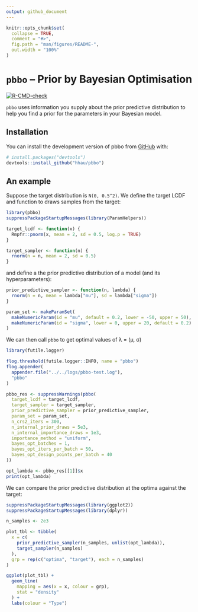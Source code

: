 ```yaml
---
output: github_document
---
```


<!-- README.md is generated from README.Rmd. Please edit that file -->

```r
knitr::opts_chunk$set(
  collapse = TRUE,
  comment = "#>",
  fig.path = "man/figures/README-",
  out.width = "100%"
)
```

# `pbbo` -- Prior by Bayesian Optimisation

<!-- badges: start -->
[![R-CMD-check](https://github.com/hhau/pbbo/workflows/R-CMD-check/badge.svg)](https://github.com/hhau/pbbo/actions)
<!-- badges: end -->

`pbbo` uses information you supply about the prior predictive distribution to help you find a prior for the parameters in your Bayesian model.

## Installation

You can install the development version of pbbo from [GitHub](https://github.com/hhau/pbbbo) with:

```r
# install.packages("devtools")
devtools::install_github("hhau/pbbo")
```

## An example

Suppose the target distribution is `N(0, 0.5^2)`.
We define the target LCDF and function to draws samples from the target:

```r
library(pbbo)
suppressPackageStartupMessages(library(ParamHelpers))

target_lcdf <- function(x) {
  Rmpfr::pnorm(x, mean = 2, sd = 0.5, log.p = TRUE)
}

target_sampler <- function(n) {
  rnorm(n = n, mean = 2, sd = 0.5)
}
```
and define a the prior predictive distribution of a model (and its hyperparameters):

```r
prior_predictive_sampler <- function(n, lambda) {
  rnorm(n = n, mean = lambda["mu"], sd = lambda["sigma"])
}

param_set <- makeParamSet(
  makeNumericParam(id = "mu", default = 0.2, lower = -50, upper = 50),
  makeNumericParam(id = "sigma", lower = 0, upper = 20, default = 0.2)
)
```

We can then call `pbbo` to get optimal values of λ = (μ, σ)

```r
library(futile.logger)

flog.threshold(futile.logger::INFO, name = "pbbo")
flog.appender(
  appender.file("../../logs/pbbo-test.log"),
  "pbbo"
)

pbbo_res <- suppressWarnings(pbbo(
  target_lcdf = target_lcdf,
  target_sampler = target_sampler,
  prior_predictive_sampler = prior_predictive_sampler,
  param_set = param_set,
  n_crs2_iters = 300,
  n_internal_prior_draws = 5e3,
  n_internal_importance_draws = 1e3,
  importance_method = "uniform",
  bayes_opt_batches = 1,
  bayes_opt_iters_per_batch = 50,
  bayes_opt_design_points_per_batch = 40
))

opt_lambda <- pbbo_res[[1]]$x
print(opt_lambda)
```

We can compare the prior predictive distribution at the optima against the
target:

```r
suppressPackageStartupMessages(library(ggplot2))
suppressPackageStartupMessages(library(dplyr))

n_samples <- 2e3

plot_tbl <- tibble(
  x = c(
    prior_predictive_sampler(n_samples, unlist(opt_lambda)),
    target_sampler(n_samples)
  ),
  grp = rep(c("optima", "target"), each = n_samples)
)

ggplot(plot_tbl) +
  geom_line(
    mapping = aes(x = x, colour = grp),
    stat = "density"
  ) +
  labs(colour = "Type")
```
